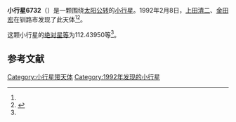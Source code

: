 {{Infobox planet
| bgcolour = #FFFFC0
| name = 6732
| symbol = 
| image = 
| caption = 
| discovery = yes
| discovery_ref = 
| discoverer = [[上田清二|上田清二]]、[[金田宏|金田宏]]
| discovery_site = [[钏路市|钏路市]] 
| discovered = 1992年2月8日
| designations = yes
| mp_name = 
| named_after = 
| alt_names = 1992 CG1/ 1938 FS / 1981 CC1 / 1981 EX48 / 1985 XJ2 / 1987 FR1 / 1989 TG9
| mp_category = [[主带小行星|主带小行星]]
| orbit_ref = <ref name="a">[http://ssd.jpl.nasa.gov/sbdb.cgi?sstr=6732 6732] {{Wayback|url=http://ssd.jpl.nasa.gov/sbdb.cgi?sstr=6732 |date=20110610051445 }}，小行星數據庫瀏覽器（JPL Small-Body Database Browser）－[[美国国家航空航天局|美国国家航空航天局]]喷气推进实验室</ref>
| epoch = 2456400.5 (2013年4月18日更新)
| aphelion = {{convert|3.4739646|AU|km|3|abbr=on|lk=out}}
| perihelion = {{convert|2.7154638|AU|km|3|abbr=on}}
| semimajor = {{convert|3.0947142|AU|km|3|abbr=on}}
| eccentricity = 0.1225478
| period = 1988.516758 [[日|日]]<br />5.44[[儒略年|儒略年]]
| avg_speed = 
| inclination = 3.41859
| asc_node = 113.05868
| mean_anomaly = 
| arg_peri = 112.43950
| satellites = 
| physical_characteristics = yes
| dimensions = 
| mass = 
| density = 
| surface_grav = 
| escape_velocity = 
| sidereal_day = 
| axial_tilt = 
| pole_ecliptic_lat = 
| pole_ecliptic_lon = 
| albedo = 
| temperatures= 
| temp_name1 = 
| mean_temp_1 = 
| max_temp_1 = 
| temp_name2 = 
| max_temp_2 = 
| spectral_type = 
| abs_magnitude = 112.43950
}}

'''小行星6732'''（{{lang-en|6732}}）是一颗围绕[[太阳|太阳]][[公转|公转]]的[[小行星|小行星]]。1992年2月8日，[[上田清二|上田清二]]、[[金田宏|金田宏]]在钏路市发现了此天体<ref name="a" /><ref>{{cite news|title=小行星列表|url=http://cfa-www.harvard.edu/iau/lists/NumberedMPs.txt|accessdate=2013-07-08|newspaper=哈佛大学|archive-date=2008-05-17|archive-url=https://web.archive.org/web/20080517010638/http://cfa-www.harvard.edu/iau/lists/NumberedMPs.txt|dead-url=no}}</ref>。

这颗小行星的[[绝对星等|绝对星等]]为112.43950等<ref name="a" />。

==参考文献==
{{reflist}}
{{Minor Planet Number|[[小行星6731|小行星6731]]|[[小行星6733|小行星6733]]}}

{{小天体}}

[[Category:小行星带天体|Category:小行星带天体]]
[[Category:1992年发现的小行星|Category:1992年发现的小行星]]

{{asteroid-stub}}